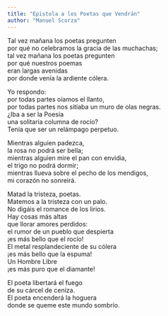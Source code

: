 ```yaml
---
title: "Epistola a los Poetas que Vendrán"
author: "Manuel Scorza"
---
```


Tal vez mañana los poetas pregunten  
por qué no celebramos la gracia de las muchachas;  
tal vez mañana los poetas pregunten  
por qué nuestros poemas  
eran largas avenidas  
por donde venía la ardiente cólera.  

Yo respondo:  
por todas partes oíamos el llanto,  
por todas partes nos sitiaba un muro de olas negras.  
¿Iba a ser la Poesía  
una solitaria columna de rocío?  
Tenía que ser un relámpago perpetuo.  

Mientras alguien padezca,  
la rosa no podrá ser bella;  
mientras alguien mire el pan con envidia,  
el trigo no podrá dormir;  
mientras llueva sobre el pecho de los mendigos,  
mi corazón no sonreirá.  

Matad la tristeza, poetas.  
Matemos a la tristeza con un palo.  
No digáis el romance de los lirios.  
Hay cosas más altas  
que llorar amores perdidos:  
el rumor de un pueblo que despierta  
¡es más bello que el rocío!  
El metal resplandeciente de su cólera  
¡es más bello que la espuma!  
Un Hombre Libre  
¡es más puro que el diamante!  

El poeta libertará el fuego  
de su cárcel de ceniza.  
El poeta encenderá la hoguera  
donde se queme este mundo sombrío.  